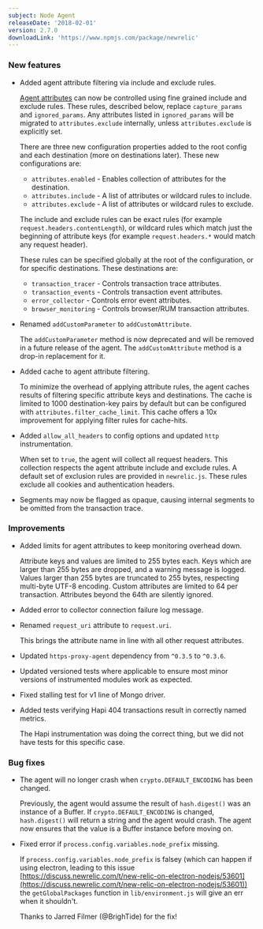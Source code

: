 ```yaml
---
subject: Node Agent
releaseDate: '2018-02-01'
version: 2.7.0
downloadLink: 'https://www.npmjs.com/package/newrelic'
---
```


### New features

* Added agent attribute filtering via include and exclude rules.

  [Agent attributes](/docs/agents/nodejs-agent/attributes/nodejs-agent-attributes) can now be controlled using fine grained include and exclude rules. These rules, described below, replace `capture_params` and `ignored_params`. Any attributes listed in `ignored_params` will be migrated to `attributes.exclude` internally, unless `attributes.exclude` is explicitly set.

  There are three new configuration properties added to the root config and each destination (more on destinations later). These new configurations are:

  * `attributes.enabled` - Enables collection of attributes for the destination.
  * `attributes.include` - A list of attributes or wildcard rules to include.
  * `attributes.exclude` - A list of attributes or wildcard rules to exclude.

  The include and exclude rules can be exact rules (for example `request.headers.contentLength`), or wildcard rules which match just the beginning of attribute keys (for example `request.headers.*` would match any request header).

  These rules can be specified globally at the root of the configuration, or for specific destinations. These destinations are:

  * `transaction_tracer` - Controls transaction trace attributes.
  * `transaction_events` - Controls transaction event attributes.
  * `error_collector` - Controls error event attributes.
  * `browser_monitoring` - Controls browser/RUM transaction attributes.
* Renamed `addCustomParameter` to `addCustomAttribute`.

  The `addCustomParameter` method is now deprecated and will be removed in a future release of the agent. The `addCustomAttribute` method is a drop-in replacement for it.
* Added cache to agent attribute filtering.

  To minimize the overhead of applying attribute rules, the agent caches results of filtering specific attribute keys and destinations. The cache is limited to 1000 destination-key pairs by default but can be configured with `attributes.filter_cache_limit`. This cache offers a 10x improvement for applying filter rules for cache-hits.
* Added `allow_all_headers` to config options and updated `http` instrumentation.

  When set to `true`, the agent will collect all request headers. This collection respects the agent attribute include and exclude rules. A default set of exclusion rules are provided in `newrelic.js`. These rules exclude all cookies and authentication headers.
* Segments may now be flagged as opaque, causing internal segments to be omitted from the transaction trace.

### Improvements

* Added limits for agent attributes to keep monitoring overhead down.

  Attribute keys and values are limited to 255 bytes each. Keys which are larger than 255 bytes are dropped, and a warning message is logged. Values larger than 255 bytes are truncated to 255 bytes, respecting multi-byte UTF-8 encoding. Custom attributes are limited to 64 per transaction. Attributes beyond the 64th are silently ignored.
* Added error to collector connection failure log message.
* Renamed `request_uri` attribute to `request.uri`.

  This brings the attribute name in line with all other request attributes.
* Updated `https-proxy-agent` dependency from `^0.3.5` to `^0.3.6`.
* Updated versioned tests where applicable to ensure most minor versions of instrumented modules work as expected.
* Fixed stalling test for v1 line of Mongo driver.
* Added tests verifying Hapi 404 transactions result in correctly named metrics.

  The Hapi instrumentation was doing the correct thing, but we did not have tests for this specific case.

### Bug fixes

* The agent will no longer crash when `crypto.DEFAULT_ENCODING` has been changed.

  Previously, the agent would assume the result of `hash.digest()` was an instance of a Buffer. If `crypto.DEFAULT_ENCODING` is changed, `hash.digest()` will return a string and the agent would crash. The agent now ensures that the value is a Buffer instance before moving on.
* Fixed error if `process.config.variables.node_prefix` missing.

  If `process.config.variables.node_prefix` is falsey (which can happen if using electron, leading to this issue [https://discuss.newrelic.com/t/new-relic-on-electron-nodejs/53601](https://discuss.newrelic.com/t/new-relic-on-electron-nodejs/53601)) the `getGlobalPackages` function in `lib/environment.js` will give an err when it shouldn't.

  Thanks to Jarred Filmer (@BrighTide) for the fix!
